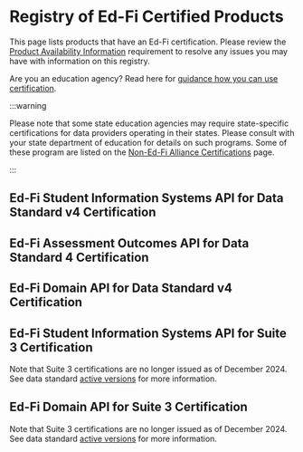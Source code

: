 
# Registry of Ed-Fi Certified Products

This page lists products that have an Ed-Fi certification. Please review the
[Product Availability
Information](./certification-for-data-providers/product-availability-information.md)
requirement to resolve any issues you may have with information on this
registry.

Are you an education agency? Read here for [guidance how you can use
certification](./how-agencies-should-use-certification.md).

:::warning

Please note that some state education agencies may require state-specific
certifications for data providers operating in their states. Please consult with
your state department of education for details on such programs. Some of these
program are listed on the
[Non-Ed-Fi Alliance Certifications](./available-certifications/non-ed-fi-alliance-certifications/readme.md)
page.

:::

## Ed-Fi Student Information Systems API for Data Standard v4 Certification

<CertificationTable certifications={certData.sisApiV4} />

## Ed-Fi Assessment Outcomes API for Data Standard 4 Certification

<CertificationTable certifications={certData.assessmentOutcomesSuite3} />

## Ed-Fi Domain API for Data Standard v4 Certification

<CertificationTable certifications={certData.domainApiV4} />

## Ed-Fi Student Information Systems API for Suite 3 Certification
Note that Suite 3 certifications are no longer issued as of December 2024. See data standard [active versions](https://docs.ed-fi.org/reference/data-exchange/data-standards/#version-3x) for more information.

<CertificationTable certifications={certData.sisSuite3} />

## Ed-Fi Domain API for Suite 3 Certification
Note that Suite 3 certifications are no longer issued as of December 2024. See data standard [active versions](https://docs.ed-fi.org/reference/data-exchange/data-standards/#version-3x) for more information.

<CertificationTable certifications={certData.domainApiSuite3} />
